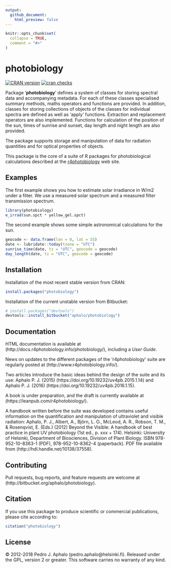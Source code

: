 ```yaml
---
output:
  github_document:
    html_preview: false
---
```


```r
knitr::opts_chunk$set(
  collapse = TRUE,
  comment = "#>"
)
```

# photobiology

[![CRAN version](http://www.r-pkg.org/badges/version-last-release/photobiology)](https://cran.r-project.org/package=photobiology) 
[![cran checks](https://cranchecks.info/badges/worst/photobiology)](https://cran.r-project.org/web/checks/check_results_photobiology.html)

Package '**photobiology**' defines a system of classes for storing spectral data and accompanying metadata. For each of these classes specialised summary methods, maths operators and functions are provided. In addition, classes for storing collections of objects of the classes for individual spectra are defined as well as 'apply' functions. Extraction and replacement operators are also implemented. Functions for calculation of the position of the sun, times of sunrise and sunset, day length and night length are also provided.

The package supports storage and manipulation of data for radiation quantities and for optical properties of objects.

This package is the core of a suite of R packages for photobiological calculations described at the [r4photobiology](http://www.r4photobiology.info) web site.

## Examples

The first example shows you how to estimate solar irradiance in W/m2 under a filter. We use a measured solar spectrum and a measured filter transmission spectrum.

```r
library(photobiology)
e_irrad(sun.spct * yellow_gel.spct)
```

The second example shows some simple astronomical calculations for the sun.

```r
geocode <- data.frame(lon = 0, lat = 55)
date <- lubridate::today(tzone = "UTC")
sunrise_time(date, tz = "UTC", geocode = geocode)
day_length(date, tz = "UTC", geocode = geocode)
```

## Installation

Installation of the most recent stable version from CRAN:

```r
install.packages("photobiology")
```

Installation of the current unstable version from Bitbucket:

```r
# install.packages("devtools")
devtools::install_bitbucket("aphalo/photobiology")
```

## Documentation 

HTML documentation is available at (http://docs.r4photobiology.info/photobiology/), including a _User Guide_.

News on updates to the different packages of the 'r4photobiology' suite are regularly posted at (http://www.r4photobiology.info/).

Two articles introduce the basic ideas behind the design of the suite and its use:
Aphalo P. J. (2015) (https://doi.org/10.19232/uv4pb.2015.1.14) and Aphalo P. J. (2016)  (https://doi.org/10.19232/uv4pb.2016.1.15).

A book is under preparation, and the draft is currently available at (https://leanpub.com/r4photobiology/).

A handbook written before the suite was developed contains useful information on the quantification and manipulation of ultraviolet and visible radiation:
Aphalo, P. J., Albert, A., Björn, L. O., McLeod, A. R., Robson, T. M., & Rosenqvist, E. (Eds.) (2012) Beyond the Visible: A handbook of best practice in plant UV photobiology (1st ed., p. xxx + 174). Helsinki: University of Helsinki, Department of Biosciences, Division of Plant Biology. ISBN 978-952-10-8363-1 (PDF), 978-952-10-8362-4 (paperback). PDF file available from (http://hdl.handle.net/10138/37558).

## Contributing

Pull requests, bug reports, and feature requests are welcome at (http://bitbucket.org/aphalo/photobiology).

## Citation

If you use this package to produce scientific or commercial publications, please cite according to:

```r
citation("photobiology")
```

## License

© 2012-2018 Pedro J. Aphalo (pedro.aphalo@helsinki.fi). Released under the GPL, version 2 or greater. This software carries no warranty of any kind.

